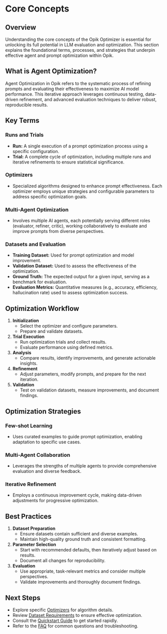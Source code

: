 # Core Concepts

## Overview

Understanding the core concepts of the Opik Optimizer is essential for unlocking
its full potential in LLM evaluation and optimization. This section explains the
foundational terms, processes, and strategies that underpin effective agent and
prompt optimization within Opik.

## What is Agent Optimization?

Agent Optimization in Opik refers to the systematic process of refining prompts
and evaluating their effectiveness to maximize AI model performance. This
iterative approach leverages continuous testing, data-driven refinement, and
advanced evaluation techniques to deliver robust, reproducible results.

## Key Terms

### Runs and Trials

- **Run:** A single execution of a prompt optimization process using a specific
  configuration.
- **Trial:** A complete cycle of optimization, including multiple runs and
  iterative refinements to ensure statistical significance.

### Optimizers

- Specialized algorithms designed to enhance prompt effectiveness. Each
  optimizer employs unique strategies and configurable parameters to address
  specific optimization goals.

### Multi-Agent Optimization

- Involves multiple AI agents, each potentially serving different roles
  (evaluator, refiner, critic), working collaboratively to evaluate and improve
  prompts from diverse perspectives.

### Datasets and Evaluation

- **Training Dataset:** Used for prompt optimization and model improvement.
- **Validation Dataset:** Used to assess the effectiveness of the optimization.
- **Ground Truth:** The expected output for a given input, serving as a
  benchmark for evaluation.
- **Evaluation Metrics:** Quantitative measures (e.g., accuracy, efficiency,
  hallucination rate) used to assess optimization success.

## Optimization Workflow

1. **Initialization**
   - Select the optimizer and configure parameters.
   - Prepare and validate datasets.
2. **Trial Execution**
   - Run optimization trials and collect results.
   - Evaluate performance using defined metrics.
3. **Analysis**
   - Compare results, identify improvements, and generate actionable insights.
4. **Refinement**
   - Adjust parameters, modify prompts, and prepare for the next iteration.
5. **Validation**
   - Test on validation datasets, measure improvements, and document findings.

## Optimization Strategies

### Few-shot Learning

- Uses curated examples to guide prompt optimization, enabling adaptation to
  specific use cases.

### Multi-Agent Collaboration

- Leverages the strengths of multiple agents to provide comprehensive evaluation
  and diverse feedback.

### Iterative Refinement

- Employs a continuous improvement cycle, making data-driven adjustments for
  progressive optimization.

## Best Practices

1. **Dataset Preparation**
   - Ensure datasets contain sufficient and diverse examples.
   - Maintain high-quality ground truth and consistent formatting.
2. **Parameter Selection**
   - Start with recommended defaults, then iteratively adjust based on results.
   - Document all changes for reproducibility.
3. **Evaluation**
   - Use appropriate, task-relevant metrics and consider multiple perspectives.
   - Validate improvements and thoroughly document findings.

## Next Steps

- Explore specific [Optimizers](/agent_optimization/algorithms) for algorithm
  details.
- Review [Dataset Requirements](/agent_optimization/opik_optimizer/datasets) to
  ensure effective optimization.
- Consult the [Quickstart Guide](/agent_optimization/opik_optimizer/quickstart)
  to get started rapidly.
- Refer to the [FAQ](/agent_optimization/opik_optimizer/faq) for common
  questions and troubleshooting.
